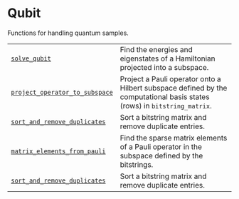 # Qubit

<span id="module-qiskit_addon_sqd.qubit" />

<span id="qiskit-addon-sqd-qubit" />

Functions for handling quantum samples.

|                                                                                                                            |                                                                                                                          |
| -------------------------------------------------------------------------------------------------------------------------- | ------------------------------------------------------------------------------------------------------------------------ |
| [`solve_qubit`](qubit-solve-qubit "qiskit_addon_sqd.qubit.solve_qubit")                                                    | Find the energies and eigenstates of a Hamiltonian projected into a subspace.                                            |
| [`project_operator_to_subspace`](qubit-project-operator-to-subspace "qiskit_addon_sqd.qubit.project_operator_to_subspace") | Project a Pauli operator onto a Hilbert subspace defined by the computational basis states (rows) in `bitstring_matrix`. |
| [`sort_and_remove_duplicates`](qubit-sort-and-remove-duplicates "qiskit_addon_sqd.qubit.sort_and_remove_duplicates")       | Sort a bitstring matrix and remove duplicate entries.                                                                    |
| [`matrix_elements_from_pauli`](qubit-matrix-elements-from-pauli "qiskit_addon_sqd.qubit.matrix_elements_from_pauli")       | Find the sparse matrix elements of a Pauli operator in the subspace defined by the bitstrings.                           |
| [`sort_and_remove_duplicates`](qubit-sort-and-remove-duplicates "qiskit_addon_sqd.qubit.sort_and_remove_duplicates")       | Sort a bitstring matrix and remove duplicate entries.                                                                    |
